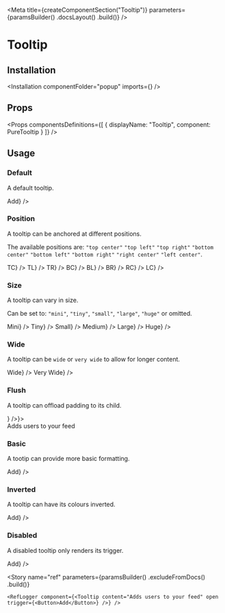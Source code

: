
<Meta
    title={createComponentSection("Tooltip")}
    parameters={paramsBuilder()
        .docsLayout(<ReactComponentsLayout semanticPath="/modules/popup" />)
        .build()}
/>

# Tooltip

## Installation

<Installation componentFolder="popup" imports={<Imports />} />

## Props

<HocWarning componentName="Popup" semanticPath="/modules/popup" />

<Props
    componentsDefinitions={[
        { displayName: "Tooltip", component: PureTooltip }
    ]}
/>

## Usage

### Default

A default tooltip.

<Preview>
    <Story name="default">
        <Tooltip content="Adds users to your feed" trigger={<Button>Add</Button>} />
    </Story>
</Preview>

### Position

A tooltip can be anchored at different positions.

The available positions are: `"top center"` `"top left"` `"top right"` `"bottom center"` `"bottom left"` `"bottom right"` `"right center"` `"left center"`.

<Preview>
    <Story name="position">
        <div className="flex items-space-between">
            <Tooltip position="top center" content="Adds users to your feed" trigger={<Label circular size="large">TC</Label>} />
            <Tooltip position="top left" content="Adds users to your feed" trigger={<Label circular size="large">TL</Label>} />
            <Tooltip position="top right" content="Adds users to your feed" trigger={<Label circular size="large">TR</Label>} />
            <Tooltip position="bottom center" content="Adds users to your feed" trigger={<Label circular size="large">BC</Label>} />
            <Tooltip position="bottom left" content="Adds users to your feed" trigger={<Label circular size="large">BL</Label>} />
            <Tooltip position="bottom right" content="Adds users to your feed" trigger={<Label circular size="large">BR</Label>} />
            <Tooltip position="right center" content="Adds users to your feed" trigger={<Label circular size="large">RC</Label>} />
            <Tooltip position="left center" content="Adds users to your feed" trigger={<Label circular size="large">LC</Label>} />
        </div>
    </Story>
</Preview>

### Size

A tooltip can vary in size.

Can be set to: `"mini"`, `"tiny"`, `"small"`, `"large"`, `"huge"` or omitted.

<Preview>
    <Story name="size">
        <div className="flex items-space-between">
            <Tooltip size="mini" content="Adds users to your feed" trigger={<Button>Mini</Button>} />
            <Tooltip size="tiny" content="Adds users to your feed" trigger={<Button>Tiny</Button>} />
            <Tooltip size="small" content="Adds users to your feed" trigger={<Button>Small</Button>} />
            <Tooltip content="Adds users to your feed" trigger={<Button>Medium</Button>} />
            <Tooltip size="large" content="Adds users to your feed" trigger={<Button>Large</Button>} />
            <Tooltip size="huge" content="Adds users to your feed" trigger={<Button>Huge</Button>} />
        </div>
    </Story>
</Preview>

### Wide

A tooltip can be `wide` or `very wide` to allow for longer content.

<Preview>
    <Story name="wide">
        <div className="flex items-space-between">
            <Tooltip wide content="This is a wide tooltip which allows for lots of content with additional space. You can fit a lot of words here and the paragraphs will be pretty wide." trigger={<Button>Wide</Button>} />
            <Tooltip wide="very" content="This is a wide tooltip which allows for lots of content with additional space. You can fit a lot of words here and the paragraphs will be pretty wide." trigger={<Button>Very Wide</Button>} />
        </div>
    </Story>
</Preview>

### Flush

A tooltip can offload padding to its child.

<Preview>
    <Story name="flush">
        <Tooltip flush trigger={<Button circular secondary icon={<AddIcon />} />}>
            <div className="pa10">
                Adds users to your feed
            </div>
        </Tooltip>
    </Story>
</Preview>

### Basic

A tootip can provide more basic formatting.

<Preview>
    <Story name="basic">
        <Tooltip basic content="Adds users to your feed" trigger={<Button>Add</Button>} />
    </Story>
</Preview>

### Inverted

A tooltip can have its colours inverted.

<Preview>
    <Story name="inverted">
        <Tooltip inverted content="Adds users to your feed" trigger={<Button>Add</Button>} />
    </Story>
</Preview>

### Disabled

A disabled tooltip only renders its trigger.

<Preview>
    <Story name="disabled">
        <Tooltip disabled content="Adds users to your feed" trigger={<Button>Add</Button>} />
    </Story>
</Preview>

<Story
    name="ref"
    parameters={paramsBuilder()
        .excludeFromDocs()
        .build()}
>
    <RefLogger component={<Tooltip content="Adds users to your feed" open trigger={<Button>Add</Button>} />} />
</Story>
